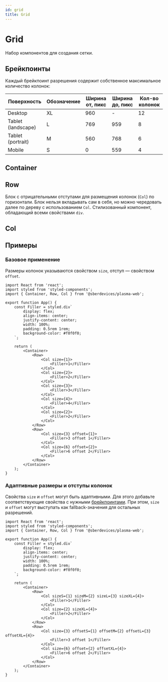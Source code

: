 ```yaml
---
id: grid
title: Grid
---
```



# Grid
Набор компонентов для создания сетки.

## Брейкпоинты
Каждый брейкпоинт разрешения содержит собственное максимальное количество колонок:

| Поверхность        | Обозначение | Ширина от, пикс | Ширина до, пикс | Кол-во колонок |
| ------------------ |-------------| --------------- | --------------- | -------------- |
| Desktop            | XL          | 960             | -               | 12             |
| Tablet (landscape) | L           | 769             | 959             | 8              |
| Tablet (portrait)  | M           | 560             | 768             | 6              |
| Mobile             | S           | 0               | 559             | 4              |

## Container
<Description name="Container" />

## Row
Блок с отрицательными отступами для размещения колонок (`Col`) по горизонтали.
Блок нельзя вкладывать сам в себя, но можно чередовать далее по дереву с использованием `Col`.
Стилизованный компонент, обладающий всеми свойствами `div`.

## Col
<Description name="Col" />
<PropsTable name="Col" />

## Примеры

### Базовое применение
Размеры колонок указываются свойством `size`, отступ — свойством `offset`.

```tsx live
import React from 'react';
import styled from 'styled-components';
import { Container, Row, Col } from '@sberdevices/plasma-web';

export function App() {
    const Filler = styled.div`
        display: flex;
        align-items: center;
        justify-content: center;
        width: 100%;
        padding: 0.5rem 1rem;
        background-color: #f0f0f0;
    `;

    return (
        <Container>
            <Row>
                <Col size={1}>
                    <Filler>1</Filler>
                </Col>
                <Col size={2}>
                    <Filler>2</Filler>
                </Col>
                <Col size={3}>
                    <Filler>3</Filler>
                </Col>
                <Col size={4}>
                    <Filler>4</Filler>
                </Col>
                <Col size={2}>
                    <Filler>2</Filler>
                </Col>
            </Row>
            <Row>
                <Col size={3} offset={1}>
                    <Filler>3 offset 1</Filler>
                </Col>
                <Col size={6} offset={2}>
                    <Filler>6 offset 2</Filler>
                </Col>
            </Row>
        </Container>
    );
}
```

### Адаптивные размеры и отступы колонок
Свойства `size` и `offset` могут быть адаптивными.
Для этого добавьте соответствующие свойства с нужными [брейкпоинтами](#брейкпоинты).
При этом, `size` и `offset` могут выступать как fallback-значения для остальных разрешений.

```tsx live
import React from 'react';
import styled from 'styled-components';
import { Container, Row, Col } from '@sberdevices/plasma-web';

export function App() {
    const Filler = styled.div`
        display: flex;
        align-items: center;
        justify-content: center;
        width: 100%;
        padding: 0.5rem 1rem;
        background-color: #f0f0f0;
    `;

    return (
        <Container>
            <Row>
                <Col sizeS={1} sizeM={2} sizeL={3} sizeXL={4}>
                    <Filler>1</Filler>
                </Col>
                <Col size={2} sizeXL={4}>
                    <Filler>2</Filler>
                </Col>
            </Row>
            <Row>
                <Col size={3} offsetS={1} offsetM={2} offsetL={3} offsetXL={4}>
                    <Filler>3 offset 1</Filler>
                </Col>
                <Col size={6} offset={2} offsetXL={4}>
                    <Filler>6 offset 2</Filler>
                </Col>
            </Row>
        </Container>
    );
}
```
